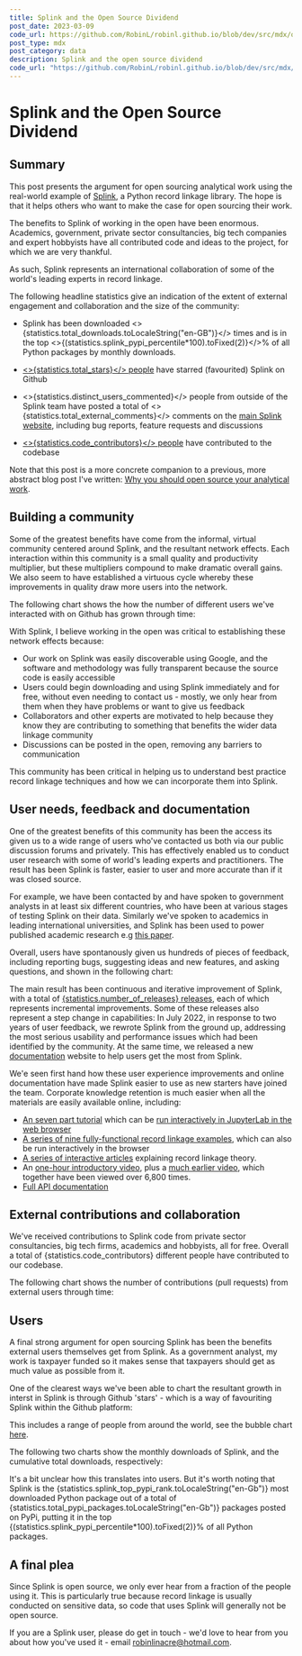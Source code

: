 ```yaml
---
title: Splink and the Open Source Dividend
post_date: 2023-03-09
code_url: https://github.com/RobinL/robinl.github.io/blob/dev/src/mdx/open_source_dividend.mdx
post_type: mdx
post_category: data
description: Splink and the open source dividend
code_url: "https://github.com/RobinL/robinl.github.io/blob/dev/src/mdx/open_source_dividend.mdx"
---
```





# Splink and the Open Source Dividend

## Summary

This post presents the argument for open sourcing analytical work using the real-world example of [Splink](http://github.com/moj-analytical-services/splink), a Python record linkage library. The hope is that it helps others who want to make the case for open sourcing their work.

The benefits to Splink of working in the open have been enormous. Academics, government, private sector consultancies, big tech companies and expert hobbyists have all contributed code and ideas to the project, for which we are very thankful.

As such, Splink represents an international collaboration of some of the world's leading experts in record linkage.

The following headline statistics give an indication of the extent of external engagement and collaboration and the size of the community:

- Splink has been downloaded <>{statistics.total_downloads.toLocaleString("en-GB")}</> times and is in the top <>{(statistics.splink_pypi_percentile*100).toFixed(2)}</>% of all Python packages by monthly downloads.

- [<>{statistics.total_stars}</> people](https://github.com/moj-analytical-services/splink/stargazers) have starred (favourited) Splink on Github

- <>{statistics.distinct_users_commented}</> people from outside of the Splink team have posted a total of <>{statistics.total_external_comments}</> comments on the [main Splink website](http://github.com/moj-analytical-services/splink), including bug reports, feature requests and discussions

- [<>{statistics.code_contributors}</> people](https://github.com/moj-analytical-services/splink/graphs/contributors) have contributed to the codebase

Note that this post is a more concrete companion to a previous, more abstract blog post I've written:  [Why you should open source your analytical work](https://www.robinlinacre.com/open_sourcing_analytical_work/).



## Building a community

Some of the greatest benefits have come from the informal, virtual community centered around Splink, and the resultant network effects.  Each interaction within this community is a small quality and productivity multiplier, but these multipliers compound to make dramatic overall gains. We also seem to have established a virtuous cycle whereby these improvements in quality draw more users into the network.

The following chart shows the how the number of different users we've interacted with on Github has grown through time:

<VegaLite spec={distinct_external_commentors} />

With Splink, I believe working in the open was critical to establishing these network effects because:

- Our work on Splink was easily discoverable using Google, and the software and methodology was fully transparent because the source code is easily accessible
- Users could begin downloading and using Splink immediately and for free, without even needing to contact us - mostly, we only hear from them when they have problems or want to give us feedback
- Collaborators and other experts are motivated to help because they know they are contributing to something that benefits the wider data linkage community
- Discussions can be posted in the open, removing any barriers to communication

This community has been critical in helping us to understand best practice record linkage techniques and how we can incorporate them into Splink.

## User needs, feedback and documentation

One of the greatest benefits of this community has been the access its given us to a wide range of users who've contacted us both via our public discussion forums and privately.  This has effectively enabled us to conduct user research with some of world's leading experts and practitioners. The result has been Splink is faster, easier to user and more accurate than if it was closed source.

For example, we have been contacted by and have spoken to government analysts in at least six different countries, who have been at various stages of testing Splink on their data.  Similarly we've spoken to academics in leading international universities, and Splink has been used to power published academic research e.g [this paper](https://www.cambridge.org/core/journals/american-political-science-review/article/abs/does-receiving-government-assistance-shape-political-attitudes-evidence-from-agricultural-producers/39552BC5A496EAB6CB484FCA51C6AF21#article).

Overall, users have spontanously given us hundreds of pieces of feedback, including reporting bugs, suggesting ideas and new features, and asking questions, and shown in the following chart:

<VegaLite spec={cumulative_external_comment_count} />

<p>The main result has been continuous and iterative improvement of Splink, with a total of <a href="https://pypi.org/project/splink/#history"><span>{statistics.number_of_releases}</span> releases</a>, each of which represents incremental improvements.  Some of these releases also represent a step change in capabilities: In July 2022, in response to two years of user feedback, we rewrote Splink from the ground up, addressing the most serious usability and performance issues which had been identified by the community.  At the same time, we released a new  <a href = "https://moj-analytical-services.github.io/splink">documentation</a> website to help users get the most from Splink.</p>

We'e seen first hand how these user experience improvements and online documentation have made Splink easier to use as new starters have joined the team.  Corporate knowledge retention is much easier when all the materials are easily available online, including:
- [An seven part tutorial](https://moj-analytical-services.github.io/splink/demos/00_Tutorial_Introduction.html) which can be [run interactively in JupyterLab in the web browser](https://mybinder.org/v2/gh/moj-analytical-services/splink_demos/splink3_demos?urlpath=lab)
- [A series of nine fully-functional record linkage examples](https://moj-analytical-services.github.io/splink/examples_index.html), which can also be run interactively in the browser
- [A series of interactive articles](https://www.robinlinacre.com/probabilistic_linkage/) explaining record linkage theory.
- An [one-hour introductory video](https://www.youtube.com/channel/UCavuC5RfLRUv_8XZxYDR0FA/videos), plus a [much earlier video](https://www.youtube.com/watch?v=_8lV2Lbd6Xs&list=PLgDj8qwDZg5jVWDg0LI4gc7aMrYIlBIFJ&index=2), which together have been viewed over 6,800 times.
- [Full API documentation](https://moj-analytical-services.github.io/splink/linker.html)


## External contributions and collaboration

<p> We've received contributions to Splink code from private sector consultancies, big tech firms, academics and hobbyists, all for free.  Overall a total of <span>{statistics.code_contributors}</span> different people have contributed to our codebase.</p>

The following chart shows the number of contributions (pull requests) from external users through time:

<VegaLite spec={cumulative_external_prs} />

## Users

A final strong argument for open sourcing Splink has been the benefits external users themselves get from Splink.  As a government analyst, my work is taxpayer funded so it makes sense that taxpayers should get as much value as possible from it.

One of the clearest ways we've been able to chart the resultant growth in interst in Splink is through Github 'stars' - which is a way of favouriting Splink within the Github platform:

<VegaLite spec={cumulative_stars} />

This includes a range of people from around the world, see the bubble chart [here](https://ossinsight.io/analyze/moj-analytical-services/splink#people).


The following two charts show the monthly downloads of Splink, and the cumulative total downloads, respectively:

<VegaLite spec={monthly_downloads_by_release} />

<VegaLite spec={cumulative_download_count} />

<p>It's a bit unclear how this translates into users.  But it's worth noting that Splink is the <span>{statistics.splink_top_pypi_rank.toLocaleString("en-Gb")}</span> most downloaded Python package out of a total of <span>{statistics.total_pypi_packages.toLocaleString("en-Gb")}</span> packages posted on PyPi, putting it in the top <span>{(statistics.splink_pypi_percentile*100).toFixed(2)}</span>% of all Python packages.  </p>


## A final plea

Since Splink is open source, we only ever hear from a fraction of the people using it.  This is particularly true because record linkage is usually conducted on sensitive data, so code that uses Splink will generally not be open source.

If you are a Splink user, please do get in touch - we'd love to hear from you about how you've used it - email robinlinacre@hotmail.com.